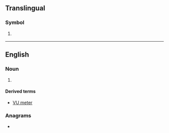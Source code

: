 {{also|vu|.vu|vú|vù|vũ|Vũ|vü|ʋu}}
==Translingual==

===Symbol===
{{mul-symbol}}

# {{ISO 3166|1|2|Vanuatu|from=1980}}
#: {{syn|mul|VUT|qq1={{w|ISO 3166-1 alpha-3|alpha-3}} 1980{{ndash}}present|NH|qq2=1974{{ndash}}1980, as {{w|New Hebrides}}}}

----

==English==
{{wikipedia|VU meter}}

===Noun===
{{en-noun}}

# {{initialism of|en|[[volume]] [[unit]]}}

====Derived terms====
* [[VU meter]]

===Anagrams===
* {{anagrams|en|a=uv|UV|uv}}